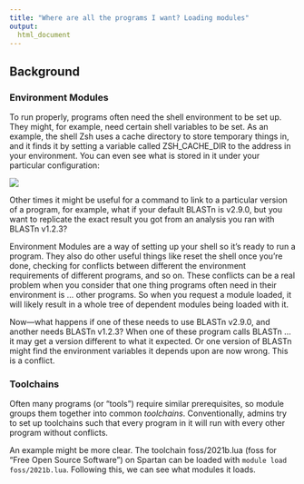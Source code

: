 ```yaml
---
title: "Where are all the programs I want? Loading modules"
output:
  html_document
---
```


## Background

### Environment Modules

To run properly, programs often need the shell environment to be set up. They might, for example, need certain shell variables to be set. As an example, the shell Zsh uses a cache directory to store temporary things in, and it finds it by setting a variable called ZSH_CACHE_DIR to the address in your environment. You can even see what is stored in it under your particular configuration:

![](images/module_zshcachevar.png)

Other times it might be useful for a command to link to a particular version of a program, for example, what if your default BLASTn is v2.9.0, but you want to replicate the exact result you got from an analysis you ran with BLASTn v1.2.3?

Environment Modules are a way of setting up your shell so it's ready to run a program. They also do other useful things like reset the shell once you're done, checking for conflicts between different the environment requirements of different programs, and so on. These conflicts can be a real problem when you consider that one thing programs often need in their environment is ... other programs. So when you request a module loaded, it will likely result in a whole tree of dependent modules being loaded with it.

Now---what happens if one of these needs to use BLASTn v2.9.0, and another needs BLASTn v1.2.3? When one of these program calls BLASTn ... it may get a version different to what it expected. Or one version of BLASTn might find the environment variables it depends upon are now wrong. This is a conflict.

### Toolchains

Often many programs (or "tools") require similar prerequisites, so module groups them together into common *toolchains*. Conventionally, admins try to set up toolchains such that every program in it will run with every other program without conflicts.

An example might be more clear. The toolchain foss/2021b.lua (foss for "Free Open Source Software") on Spartan can be loaded with `module load foss/2021b.lua`. Following this, we can see what modules it loads.

